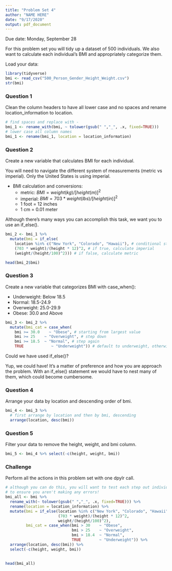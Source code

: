 ```yaml
---
title: "Problem Set 4"
author: "NAME HERE"
date: "9/17/2020"
output: pdf_document
---
```


Due date: Monday, September 28

For this problem set you will tidy up a dataset of 500 individuals. We also want to calculate each individual's BMI and appropriately categorize them.

Load your data:

```r
library(tidyverse)
bmi <- read_csv("500_Person_Gender_Height_Weight.csv")
str(bmi)
```

### Question 1

Clean the column headers to have all lower case and no spaces and rename location_information to location.

```r
# find spaces and replace with -
bmi_1 <- rename_with(bmi, ~ tolower(gsub(" ","_", .x, fixed=TRUE)))
# lower case all column names
bmi_1 <- rename(bmi_1, location = location_information)
```

\newpage 

### Question 2

Create a new variable that calculates BMI for each individual.

You will need to navigate the different system of measurements (metric vs imperial). Only the United States is using imperial.

* BMI calculation and conversions:
    + metric:   $BMI = weight (kg) / [height (m)]^2$
    + imperial: $BMI = 703 * weight (lbs) / [height (in)]^2$
    + 1 foot = 12 inches
    + 1 cm = 0.01 meter

Although there's many ways you can accomplish this task, we want you to use an if_else(). 

```r
bmi_2 <- bmi_1 %>%
  mutate(bmi = if_else(
    location %in% c("New York", "Colorado", "Hawaii"), # conditional statement
    (703 * weight)/(height * 12)^2, # if true, calculate imperial 
    (weight/(height/100)^2))) # if false, calculate metric 

head(bmi_2$bmi)
```

\newpage

### Question 3

Create a new variable that categorizes BMI with case_when():

* Underweight: Below 18.5
* Normal: 18.5-24.9
* Overweight: 25.0-29.9
* Obese: 30.0 and Above

```r
bmi_3 <- bmi_2 %>%
  mutate(bmi_cat = case_when(
    bmi >= 30.0    ~ "Obese", # starting from largest value
    bmi >= 25    ~ "Overweight", # step down
    bmi >= 18.5  ~ "Normal", # step again
    TRUE            ~ "Underweight")) # default to underweight, otherwise
```

Could we have used if_else()?  

Yup, we could have! It's a matter of preference and how you are approach the problem. With an if_else() statement we would have to nest many of them, which could become cumbersome. 

\newpage

### Question 4

Arrange your data by location and descending order of bmi.

```r
bmi_4 <- bmi_3 %>%
  # first arrange by location and then by bmi, descending
  arrange(location, desc(bmi))
```

### Question 5

Filter your data to remove the height, weight, and bmi column.

```r
bmi_5 <- bmi_4 %>% select(-c(height, weight, bmi)) 
```

\newpage

### Challenge

Perform all the actions in this problem set with one dpylr call. 

```r
# although you can do this, you will want to test each step out individually
# to ensure you aren't making any errors!
bmi_all <- bmi %>% 
  rename_with(~ tolower(gsub(" ","_", .x, fixed=TRUE))) %>%
  rename(location = location_information) %>%
  mutate(bmi = if_else(location %in% c("New York", "Colorado", "Hawaii"),
                       (703 * weight)/(height * 12)^2, 
                       weight/(height/100)^2),
         bmi_cat = case_when(bmi > 30    ~ "Obese",
                             bmi > 25    ~ "Overweight",
                             bmi > 18.4  ~ "Normal",
                             TRUE        ~ "Underweight")) %>%
  arrange(location, desc(bmi)) %>%
  select(-c(height, weight, bmi)) 
  

head(bmi_all)
```

